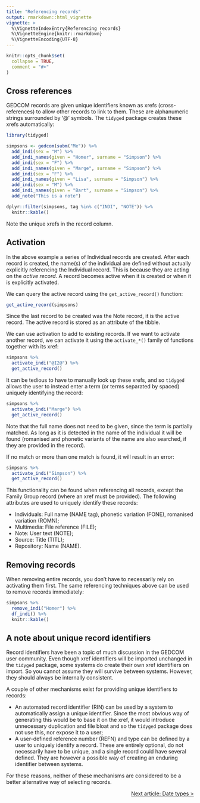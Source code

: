 ```yaml
---
title: "Referencing records"
output: rmarkdown::html_vignette
vignette: >
  %\VignetteIndexEntry{Referencing records}
  %\VignetteEngine{knitr::rmarkdown}
  %\VignetteEncoding{UTF-8}
---
```


```r
knitr::opts_chunk$set(
  collapse = TRUE,
  comment = "#>"
)
```

## Cross references

GEDCOM records are given unique identifiers known as xrefs (cross-references) to allow other records to link to them. These are alphanumeric strings surrounded by '@' symbols. The `tidyged` package creates these xrefs automatically:

```r
library(tidyged)

simpsons <- gedcom(subm("Me")) %>% 
  add_indi(sex = "M") %>% 
  add_indi_names(given = "Homer", surname = "Simpson") %>% 
  add_indi(sex = "F") %>% 
  add_indi_names(given = "Marge", surname = "Simpson") %>% 
  add_indi(sex = "F") %>% 
  add_indi_names(given = "Lisa", surname = "Simpson") %>% 
  add_indi(sex = "M") %>%  
  add_indi_names(given = "Bart", surname = "Simpson") %>% 
  add_note("This is a note")

dplyr::filter(simpsons, tag %in% c("INDI", "NOTE")) %>% 
  knitr::kable()
```

Note the unique xrefs in the record column.

## Activation

In the above example a series of Individual records are created. After each record is created, the name(s) of the individual are defined without actually explicitly referencing the Individual record. This is because they are acting on the *active record*. A record becomes active when it is created or when it is explicitly activated.

We can query the active record using the `get_active_record()` function:

```r
get_active_record(simpsons)
```

Since the last record to be created was the Note record, it is the active record. The active record is stored as an attribute of the tibble.

We can use activation to add to existing records. If we want to activate another record, we can activate it using the `activate_*()` family of functions together with its xref:

```r
simpsons %>% 
  activate_indi("@I2@") %>% 
  get_active_record()
```

It can be tedious to have to manually look up these xrefs, and so `tidyged` allows the user to instead enter a term (or terms separated by spaced) uniquely identifying the record:

```r
simpsons %>% 
  activate_indi("Marge") %>% 
  get_active_record()
```

Note that the full name does not need to be given, since the term is partially matched. As long as it is detected in the name of the individual it will be found (romanised and phonetic variants of the name are also searched, if they are provided in the record).

If no match or more than one match is found, it will result in an error:

```r
simpsons %>% 
  activate_indi("Simpson") %>% 
  get_active_record()
```

This functionality can be found when referencing all records, except the Family Group record (where an xref must be provided). The following attributes are used to uniquely identify these records:

* Individuals: Full name (NAME tag), phonetic variation (FONE), romanised variation (ROMN);
* Multimedia: File reference (FILE);
* Note: User text (NOTE);
* Source: Title (TITL);
* Repository: Name (NAME).

## Removing records

When removing entire records, you don't have to necessarily rely on activating them first. The same referencing techniques above can be used to remove records immediately:

```r
simpsons %>% 
  remove_indi("Homer") %>% 
  df_indi() %>% 
  knitr::kable()
```

## A note about unique record identifiers

Record identifiers have been a topic of much discussion in the GEDCOM user community. Even though xref identifiers will be imported unchanged in the `tidyged` package, some systems do create their own xref identifiers on import. So you cannot assume they will survive between systems. However, they should always be internally consistent.

A couple of other mechanisms exist for providing unique identifiers to records:

* An automated record identifier (RIN) can be used by a system to automatically assign a unique identifier. Since the most obvious way of generating this would be to base it on the xref, it would introduce unnecessary duplication and file bloat and so the `tidyged` package does not use this, nor expose it to a user;
* A user-defined reference number (REFN) and type can be defined by a user to uniquely identify a record. These are entirely optional, do not necessarily have to be unique, and a single record could have several defined. They are however a possible way of creating an enduring identifier between systems.

For these reasons, neither of these mechanisms are considered to be a better alternative way of selecting records.

<p style="text-align: right;"><a href="https://jl5000.github.io/tidyged/articles/dates.html">Next article: Date types ></a></p>
